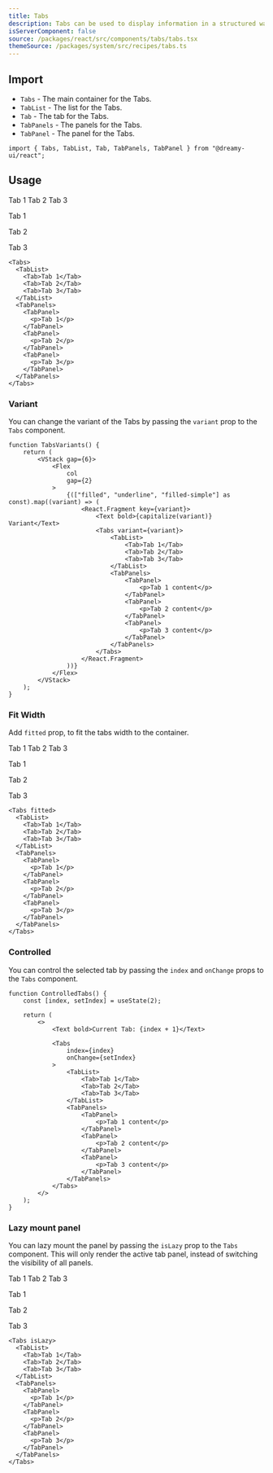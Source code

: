 ```yaml
---
title: Tabs
description: Tabs can be used to display information in a structured way.
isServerComponent: false
source: /packages/react/src/components/tabs/tabs.tsx
themeSource: /packages/system/src/recipes/tabs.ts
---
```


## Import

- `Tabs` - The main container for the Tabs.
- `TabList` - The list for the Tabs.
- `Tab` - The tab for the Tabs.
- `TabPanels` - The panels for the Tabs.
- `TabPanel` - The panel for the Tabs.

```tsx
import { Tabs, TabList, Tab, TabPanels, TabPanel } from "@dreamy-ui/react";
```

## Usage

<Wrapper>
  <Tabs>
    <TabList>
      <Tab>Tab 1</Tab>
      <Tab>Tab 2</Tab>
      <Tab>Tab 3</Tab>
    </TabList>
    <TabPanels>
      <TabPanel>
        <p>Tab 1</p>
      </TabPanel>
      <TabPanel>
        <p>Tab 2</p>
      </TabPanel>
      <TabPanel>
        <p>Tab 3</p>
      </TabPanel>
    </TabPanels>
	</Tabs>
</Wrapper>

```tsx
<Tabs>
  <TabList>
    <Tab>Tab 1</Tab>
    <Tab>Tab 2</Tab>
    <Tab>Tab 3</Tab>
  </TabList>
  <TabPanels>
    <TabPanel>
      <p>Tab 1</p>
    </TabPanel>
    <TabPanel>
      <p>Tab 2</p>
    </TabPanel>
    <TabPanel>
      <p>Tab 3</p>
    </TabPanel>
  </TabPanels>
</Tabs>
```

### Variant

You can change the variant of the Tabs by passing the `variant` prop to the `Tabs` component.

<Wrapper>
	<VariantTabs />
</Wrapper>

```tsx
function TabsVariants() {
    return (
        <VStack gap={6}>
            <Flex
                col
                gap={2}
            >
                {(["filled", "underline", "filled-simple"] as const).map((variant) => (
                    <React.Fragment key={variant}>
                        <Text bold>{capitalize(variant)} Variant</Text>
                        <Tabs variant={variant}>
                            <TabList>
                                <Tab>Tab 1</Tab>
                                <Tab>Tab 2</Tab>
                                <Tab>Tab 3</Tab>
                            </TabList>
                            <TabPanels>
                                <TabPanel>
                                    <p>Tab 1 content</p>
                                </TabPanel>
                                <TabPanel>
                                    <p>Tab 2 content</p>
                                </TabPanel>
                                <TabPanel>
                                    <p>Tab 3 content</p>
                                </TabPanel>
                            </TabPanels>
                        </Tabs>
                    </React.Fragment>
                ))}
            </Flex>
        </VStack>
    );
}
```

### Fit Width

Add `fitted` prop, to fit the tabs width to the container.

<Wrapper>
  <Tabs fitted>
    <TabList>
      <Tab>Tab 1</Tab>
      <Tab>Tab 2</Tab>
      <Tab>Tab 3</Tab>
    </TabList>
    <TabPanels>
      <TabPanel>
        <p>Tab 1</p>
      </TabPanel>
      <TabPanel>
        <p>Tab 2</p>
      </TabPanel>
      <TabPanel>
        <p>Tab 3</p>
      </TabPanel>
    </TabPanels>
	</Tabs>
</Wrapper>

```tsx
<Tabs fitted>
  <TabList>
    <Tab>Tab 1</Tab>
    <Tab>Tab 2</Tab>
    <Tab>Tab 3</Tab>
  </TabList>
  <TabPanels>
    <TabPanel>
      <p>Tab 1</p>
    </TabPanel>
    <TabPanel>
      <p>Tab 2</p>
    </TabPanel>
    <TabPanel>
      <p>Tab 3</p>
    </TabPanel>
  </TabPanels>
</Tabs>
```

### Controlled

You can control the selected tab by passing the `index` and `onChange` props to the `Tabs` component.

<Wrapper>
	<ControlledTabs />
</Wrapper>

```tsx
function ControlledTabs() {
    const [index, setIndex] = useState(2);

    return (
        <>
            <Text bold>Current Tab: {index + 1}</Text>

            <Tabs
                index={index}
                onChange={setIndex}
            >
                <TabList>
                    <Tab>Tab 1</Tab>
                    <Tab>Tab 2</Tab>
                    <Tab>Tab 3</Tab>
                </TabList>
                <TabPanels>
                    <TabPanel>
                        <p>Tab 1 content</p>
                    </TabPanel>
                    <TabPanel>
                        <p>Tab 2 content</p>
                    </TabPanel>
                    <TabPanel>
                        <p>Tab 3 content</p>
                    </TabPanel>
                </TabPanels>
            </Tabs>
        </>
    );
}
```

### Lazy mount panel

You can lazy mount the panel by passing the `isLazy` prop to the `Tabs` component. This will only render the active tab panel, instead of switching the visibility of all panels.

<Wrapper>
	<Tabs isLazy>
		<TabList>
			<Tab>Tab 1</Tab>
      <Tab>Tab 2</Tab>
			<Tab>Tab 3</Tab>
		</TabList>
		<TabPanels>
			<TabPanel>
				<p>Tab 1</p>
      </TabPanel>
      <TabPanel>
        <p>Tab 2</p>
      </TabPanel>
      <TabPanel>
        <p>Tab 3</p>
      </TabPanel>
		</TabPanels>
	</Tabs>
</Wrapper>

```tsx
<Tabs isLazy>
  <TabList>
    <Tab>Tab 1</Tab>
    <Tab>Tab 2</Tab>
    <Tab>Tab 3</Tab>
  </TabList>
  <TabPanels>
    <TabPanel>
      <p>Tab 1</p>
    </TabPanel>
    <TabPanel>
      <p>Tab 2</p>
    </TabPanel>
    <TabPanel>
      <p>Tab 3</p>
    </TabPanel>
  </TabPanels>
</Tabs>
````